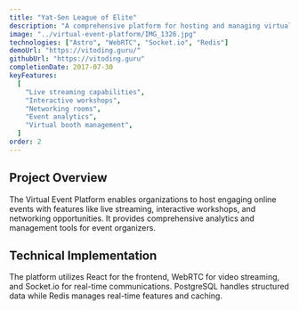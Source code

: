 ```yaml
---
title: "Yat-Sen League of Elite"
description: "A comprehensive platform for hosting and managing virtual events with interactive features and analytics."
image: "../virtual-event-platform/IMG_1326.jpg"
technologies: ["Astro", "WebRTC", "Socket.io", "Redis"]
demoUrl: "https://vitoding.guru/"
githubUrl: "https://vitoding.guru"
completionDate: 2017-07-30
keyFeatures:
  [
    "Live streaming capabilities",
    "Interactive workshops",
    "Networking rooms",
    "Event analytics",
    "Virtual booth management",
  ]
order: 2
---
```


## Project Overview

The Virtual Event Platform enables organizations to host engaging online events with features like live streaming, interactive workshops, and networking opportunities. It provides comprehensive analytics and management tools for event organizers.

## Technical Implementation

The platform utilizes React for the frontend, WebRTC for video streaming, and Socket.io for real-time communications. PostgreSQL handles structured data while Redis manages real-time features and caching.
